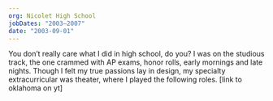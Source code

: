 ```yaml
---
org: Nicolet High School
jobDates: "2003–2007"
date: "2003-09-01"
---
```


You don’t really care what I did in high school, do you? I was on the studious track, the one crammed with AP exams, honor rolls, early mornings and late nights. Though I felt my true passions lay in design, my specialty extracurricular was theater, where I played the following roles. [link to oklahoma on yt]